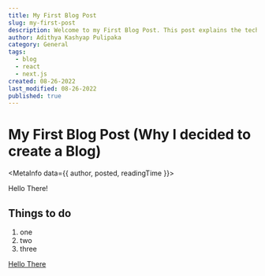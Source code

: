 ```yaml
---
title: My First Blog Post
slug: my-first-post
description: Welcome to my First Blog Post. This post explains the tech stack that I used to build this blog and some of the decisions I made to pick certain things over others.
author: Adithya Kashyap Pulipaka
category: General
tags:
  - blog
  - react
  - next.js
created: 08-26-2022
last_modified: 08-26-2022
published: true
---
```


# My First Blog Post (Why I decided to create a Blog)

<MetaInfo data={{ author, posted, readingTime }}></MetaInfo>

Hello There!

## Things to do

1. one
2. two
3. three

[Hello There](http://www.google.com)
